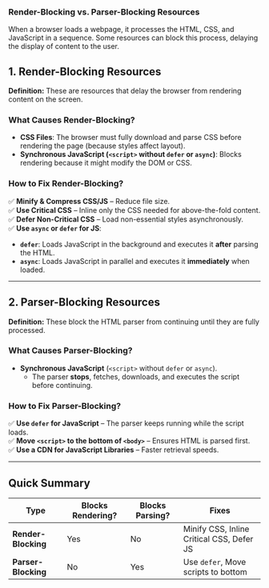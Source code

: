 ### Render-Blocking vs. Parser-Blocking Resources

When a browser loads a webpage, it processes the HTML, CSS, and JavaScript in a sequence. Some resources can block this process, delaying the display of content to the user.

## 1. Render-Blocking Resources

**Definition:** These are resources that delay the browser from rendering content on the screen.

### What Causes Render-Blocking?
- **CSS Files**: The browser must fully download and parse CSS before rendering the page (because styles affect layout).
- **Synchronous JavaScript (`<script>` without `defer` or `async`)**: Blocks rendering because it might modify the DOM or CSS.

### How to Fix Render-Blocking?
✅ **Minify & Compress CSS/JS** – Reduce file size.  
✅ **Use Critical CSS** – Inline only the CSS needed for above-the-fold content.  
✅ **Defer Non-Critical CSS** – Load non-essential styles asynchronously.  
✅ **Use `async` or `defer` for JS**:

- **`defer`**: Loads JavaScript in the background and executes it **after** parsing the HTML.
- **`async`**: Loads JavaScript in parallel and executes it **immediately** when loaded.

---

## 2. Parser-Blocking Resources

**Definition:** These block the HTML parser from continuing until they are fully processed.

### What Causes Parser-Blocking?
- **Synchronous JavaScript** (`<script>` without `defer` or `async`).
  - The parser **stops**, fetches, downloads, and executes the script before continuing.
  
### How to Fix Parser-Blocking?
✅ **Use `defer` for JavaScript** – The parser keeps running while the script loads.  
✅ **Move `<script>` to the bottom of `<body>`** – Ensures HTML is parsed first.  
✅ **Use a CDN for JavaScript Libraries** – Faster retrieval speeds.  

---

## Quick Summary

| Type               | Blocks Rendering? | Blocks Parsing? | Fixes                                      |
|--------------------|------------------|----------------|--------------------------------------------|
| **Render-Blocking** | Yes              | No             | Minify CSS, Inline Critical CSS, Defer JS  |
| **Parser-Blocking** | No               | Yes            | Use `defer`, Move scripts to bottom       |